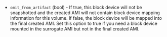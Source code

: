 <!-- Code generated from the comments of the BlockDevice struct in builder/ebssurrogate/block_device.go; DO NOT EDIT MANUALLY -->

- `omit_from_artifact` (bool) - If true, this block device will not be snapshotted and the created AMI
  will not contain block device mapping information for this volume. If
  false, the block device will be mapped into the final created AMI. Set
  this option to true if you need a block device mounted in the surrogate
  AMI but not in the final created AMI.

<!-- End of code generated from the comments of the BlockDevice struct in builder/ebssurrogate/block_device.go; -->
